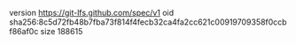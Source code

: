 version https://git-lfs.github.com/spec/v1
oid sha256:8c5d72fb48b7fba73f814f4fecb32ca4fa2cc621c00919709358f0ccbf86af0c
size 188615
